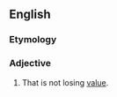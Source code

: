 ==English==

===Etymology===
{{suffix|non|depreciating}}

===Adjective===
{{en-adj}}

# {{context|of an asset}} That is not losing [[value]].